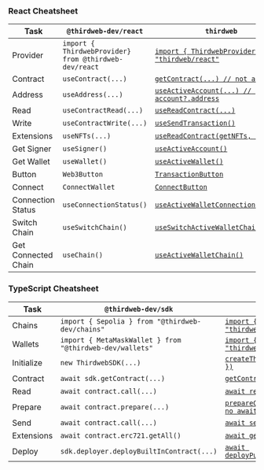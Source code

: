 ### React Cheatsheet

| Task                 | `@thirdweb-dev/react`                                 | `thirdweb`                                          |
| ---------------------| ----------------------------------------------------- | --------------------------------------------------- |
| Provider             | `import { ThirdwebProvider} from @thirdweb-dev/react` | [`import { ThirdwebProvider } from "thirdweb/react"`](/react/v5/ThirdwebProvider) |
| Contract             | `useContract(...)`                                    | [`getContract(...) // not a hook`](/references/typescript/v5/getContract)                    |
| Address              | `useAddress(...)`                                     | [`useActiveAccount(...) // account?.address`](/references/typescript/v5/useActiveAccount)         |
| Read                 | `useContractRead(...)`                                | [`useReadContract(...)`](/references/typescript/v5/useReadContract)                              |
| Write                | `useContractWrite(...)`                               | [`useSendTransaction()`](/references/typescript/v5/useSendTransaction)                             |
| Extensions           | `useNFTs(...)`                                        | [`useReadContract(getNFTs, { ... })`](/references/typescript/v5/useReadContract)                |
| Get Signer           | `useSigner()`                                         | [`useActiveAccount()`](/references/typescript/v5/useActiveAccount)                                |
| Get Wallet           | `useWallet()`                                         | [`useActiveWallet()`](/references/typescript/v5/useActiveWallet)                                 |
| Button               | `Web3Button`                                          | [`TransactionButton`](/react/v5/TransactionButton)                                 |
| Connect              | `ConnectWallet`                                       | [`ConnectButton`](/react/v5/ConnectButton)                                     |
| Connection Status    | `useConnectionStatus()`                               | [`useActiveWalletConnectionStatus()`](/references/typescript/v5/useActiveWalletConnectionStatus)                 |
| Switch Chain         | `useSwitchChain()`                                    | [`useSwitchActiveWalletChain()`](/references/typescript/v5/useSwitchActiveWalletChain)                      |
| Get Connected Chain  | `useChain()`                                          | [`useActiveWalletChain()`](/references/typescript/v5/useActiveWalletChain)                  |


### TypeScript Cheatsheet

| Task       | `@thirdweb-dev/sdk`                                      | `thirdweb`                                        |
| ---------- | -------------------------------------------------------- | ------------------------------------------------- |
| Chains     | `import { Sepolia } from "@thirdweb-dev/chains"`         | [`import { sepolia } from "thirdweb/chains"`](/typescript/v5/chain)       |
| Wallets    | `import { MetaMaskWallet } from "@thirdweb-dev/wallets"` | [`import { createWallet } from "thirdweb/wallets"`](/references/typescript/v5/createWallet) |
| Initialize | `new ThirdwebSDK(...)`                                   | [`createThirdwebClient({ ... })`](/references/typescript/v5/createThirdwebClient)                   |
| Contract   | `await sdk.getContract(...)`                             | [`getContract(...) // no await`](/references/typescript/v5/getContract)                    |
| Read       | `await contract.call(...)`                               | [`await readContract(...)`](/references/typescript/v5/readContract)                         |
| Prepare    | `await contract.prepare(...)`                            | [`prepareContractCall(...) // no await`](/references/typescript/v5/prepareContractCall)            |
| Send       | `await contract.call(...)`                               | [`await sendTransaction(...)`](/references/typescript/v5/sendTransaction)                      |
| Extensions | `await contract.erc721.getAll()`                         | [`await getNFTs(...)`](/references/typescript/v5/erc721/getNFTs)                              |
| Deploy     | `sdk.deployer.deployBuiltInContract(...)`                | [`await deployPublishedContract(...)`](/references/typescript/v5/deploy/deployPublishedContract)              |